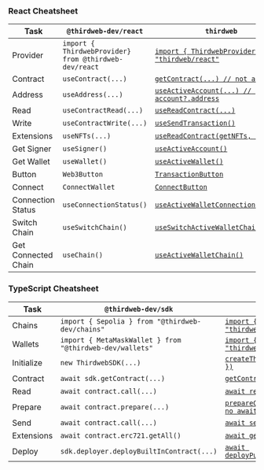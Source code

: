 ### React Cheatsheet

| Task                 | `@thirdweb-dev/react`                                 | `thirdweb`                                          |
| ---------------------| ----------------------------------------------------- | --------------------------------------------------- |
| Provider             | `import { ThirdwebProvider} from @thirdweb-dev/react` | [`import { ThirdwebProvider } from "thirdweb/react"`](/react/v5/ThirdwebProvider) |
| Contract             | `useContract(...)`                                    | [`getContract(...) // not a hook`](/references/typescript/v5/getContract)                    |
| Address              | `useAddress(...)`                                     | [`useActiveAccount(...) // account?.address`](/references/typescript/v5/useActiveAccount)         |
| Read                 | `useContractRead(...)`                                | [`useReadContract(...)`](/references/typescript/v5/useReadContract)                              |
| Write                | `useContractWrite(...)`                               | [`useSendTransaction()`](/references/typescript/v5/useSendTransaction)                             |
| Extensions           | `useNFTs(...)`                                        | [`useReadContract(getNFTs, { ... })`](/references/typescript/v5/useReadContract)                |
| Get Signer           | `useSigner()`                                         | [`useActiveAccount()`](/references/typescript/v5/useActiveAccount)                                |
| Get Wallet           | `useWallet()`                                         | [`useActiveWallet()`](/references/typescript/v5/useActiveWallet)                                 |
| Button               | `Web3Button`                                          | [`TransactionButton`](/react/v5/TransactionButton)                                 |
| Connect              | `ConnectWallet`                                       | [`ConnectButton`](/react/v5/ConnectButton)                                     |
| Connection Status    | `useConnectionStatus()`                               | [`useActiveWalletConnectionStatus()`](/references/typescript/v5/useActiveWalletConnectionStatus)                 |
| Switch Chain         | `useSwitchChain()`                                    | [`useSwitchActiveWalletChain()`](/references/typescript/v5/useSwitchActiveWalletChain)                      |
| Get Connected Chain  | `useChain()`                                          | [`useActiveWalletChain()`](/references/typescript/v5/useActiveWalletChain)                  |


### TypeScript Cheatsheet

| Task       | `@thirdweb-dev/sdk`                                      | `thirdweb`                                        |
| ---------- | -------------------------------------------------------- | ------------------------------------------------- |
| Chains     | `import { Sepolia } from "@thirdweb-dev/chains"`         | [`import { sepolia } from "thirdweb/chains"`](/typescript/v5/chain)       |
| Wallets    | `import { MetaMaskWallet } from "@thirdweb-dev/wallets"` | [`import { createWallet } from "thirdweb/wallets"`](/references/typescript/v5/createWallet) |
| Initialize | `new ThirdwebSDK(...)`                                   | [`createThirdwebClient({ ... })`](/references/typescript/v5/createThirdwebClient)                   |
| Contract   | `await sdk.getContract(...)`                             | [`getContract(...) // no await`](/references/typescript/v5/getContract)                    |
| Read       | `await contract.call(...)`                               | [`await readContract(...)`](/references/typescript/v5/readContract)                         |
| Prepare    | `await contract.prepare(...)`                            | [`prepareContractCall(...) // no await`](/references/typescript/v5/prepareContractCall)            |
| Send       | `await contract.call(...)`                               | [`await sendTransaction(...)`](/references/typescript/v5/sendTransaction)                      |
| Extensions | `await contract.erc721.getAll()`                         | [`await getNFTs(...)`](/references/typescript/v5/erc721/getNFTs)                              |
| Deploy     | `sdk.deployer.deployBuiltInContract(...)`                | [`await deployPublishedContract(...)`](/references/typescript/v5/deploy/deployPublishedContract)              |